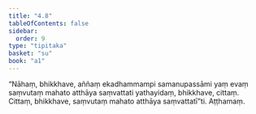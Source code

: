 ```yaml
---
title: "4.8"
tableOfContents: false
sidebar:
  order: 9
type: "tipitaka"
basket: "su"
book: "a1"
---
```



<DynamicBreadcrumb />

<Division number="38" book="a1">

<Paragraph number="80" book="a1">
“Nāhaṃ, bhikkhave, aññaṃ ekadhammampi samanupassāmi yaṃ evaṃ saṃvutaṃ mahato atthāya saṃvattati yathayidaṃ, bhikkhave, cittaṃ. Cittaṃ, bhikkhave, saṃvutaṃ mahato atthāya saṃvattatī”ti.

</Paragraph>
</Division>

<Paragraph number="81" type="center" book="a1">
Aṭṭhamaṃ.
</Paragraph>
